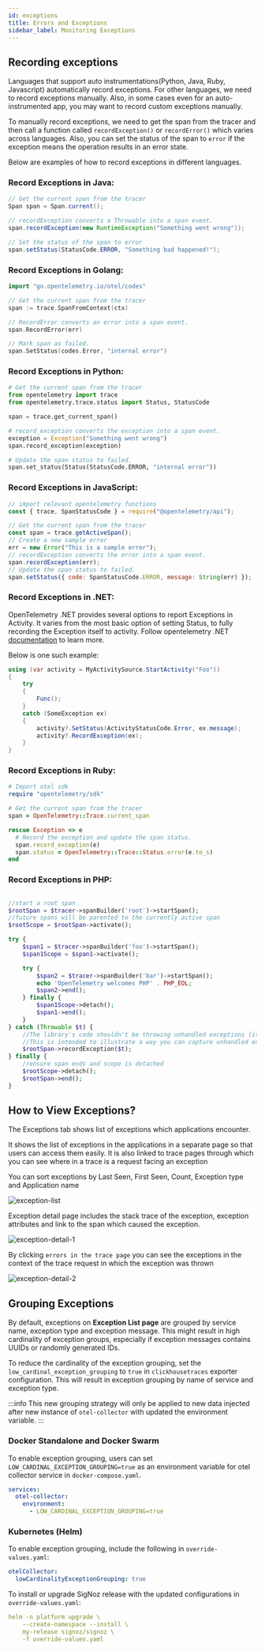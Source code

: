 ```yaml
---
id: exceptions
title: Errors and Exceptions 
sidebar_label: Monitoring Exceptions
---
```

## Recording exceptions

Languages that support auto instrumentations(Python, Java, Ruby, Javascript) automatically record exceptions. For other languages, we need to record exceptions manually. Also, in some cases even for an auto-instrumented app, you may want to record custom exceptions manually.

To manually record exceptions, we need to get the span from the tracer and then call a function called `recordException()` or `recordError()` which varies across languages. Also, you can set the status of the span to `error` if the exception means the operation results in an error state.

Below are examples of how to record exceptions in different languages.

### Record Exceptions in Java:

```java
// Get the current span from the tracer
Span span = Span.current();

// recordException converts a Throwable into a span event.
span.recordException(new RuntimeException("Something went wrong"));

// Set the status of the span to error
span.setStatus(StatusCode.ERROR, "Something bad happened!");
```

### Record Exceptions in Golang:

```go
import "go.opentelemetry.io/otel/codes"

// Get the current span from the tracer
span := trace.SpanFromContext(ctx)

// RecordError converts an error into a span event.
span.RecordError(err)

// Mark span as failed.
span.SetStatus(codes.Error, "internal error")
```

### Record Exceptions in Python:

```python
# Get the current span from the tracer
from opentelemetry import trace
from opentelemetry.trace.status import Status, StatusCode

span = trace.get_current_span()

# record_exception converts the exception into a span event. 
exception = Exception("Something went wrong")
span.record_exception(exception)

# Update the span status to failed.
span.set_status(Status(StatusCode.ERROR, "internal error"))
```

### Record Exceptions in JavaScript:

```javascript
// import relevant opentelemetry functions
const { trace, SpanStatusCode } = require("@opentelemetry/api");

// Get the current span from the tracer
const span = trace.getActiveSpan();
// Create a new sample error
err = new Error("This is a sample error");
// recordException converts the error into a span event. 
span.recordException(err);
// Update the span status to failed.
span.setStatus({ code: SpanStatusCode.ERROR, message: String(err) });
```

### Record Exceptions in .NET:

OpenTelemetry .NET provides several options to report Exceptions in Activity. It varies from the most basic option of setting Status, to fully recording the Exception itself to activity. Follow opentelemetry .NET [documentation](https://github.com/open-telemetry/opentelemetry-dotnet/blob/main/docs/trace/reporting-exceptions/README.md) to learn more.

Below is one such example:

```csharp
using (var activity = MyActivitySource.StartActivity("Foo"))
{
    try
    {
        Func();
    }
    catch (SomeException ex)
    {
        activity?.SetStatus(ActivityStatusCode.Error, ex.message);
        activity?.RecordException(ex);
    }
}
```

### Record Exceptions in Ruby:

```ruby
# Import otel sdk
require "opentelemetry/sdk"

# Get the current span from the tracer
span = OpenTelemetry::Trace.current_span

rescue Exception => e
  # Record the exception and update the span status.
  span.record_exception(e)
  span.status = OpenTelemetry::Trace::Status.error(e.to_s)
end
```

### Record Exceptions in PHP:

```php

//start a root span
$rootSpan = $tracer->spanBuilder('root')->startSpan();
//future spans will be parented to the currently active span
$rootScope = $rootSpan->activate();

try {
    $span1 = $tracer->spanBuilder('foo')->startSpan();
    $span1Scope = $span1->activate();

    try {
        $span2 = $tracer->spanBuilder('bar')->startSpan();
        echo 'OpenTelemetry welcomes PHP' . PHP_EOL;
        $span2->end();
    } finally {
        $span1Scope->detach();
        $span1->end();
    }
} catch (Throwable $t) {
    //The library's code shouldn't be throwing unhandled exceptions (it should emit any errors via diagnostic events)
    //This is intended to illustrate a way you can capture unhandled exceptions coming from your app code
    $rootSpan->recordException($t);
} finally {
    //ensure span ends and scope is detached
    $rootScope->detach();
    $rootSpan->end();
}
```

## How to View Exceptions?
The Exceptions tab shows list of exceptions which applications encounter. 

It shows the list of exceptions in the applications in a separate page so that users can access them easily. It is also linked to trace pages through which you can see where in a trace is a request facing an exception

You can sort exceptions by Last Seen, First Seen, Count, Exception type and Application name

![exception-list](../../img/docs/exception-list.webp)

Exception detail page includes the stack trace of the exception, exception attributes and link to the span which caused the exception.

![exception-detail-1](../../img/docs/exception-detail-1.webp)

By clicking `errors in the trace page` you can see the exceptions in the context of the trace request in which the exception was thrown

![exception-detail-2](../../img/docs/exception-detail-2.webp)


## Grouping Exceptions

By default, exceptions on **Exception List page** are grouped by service name, exception type
and exception message. This might result in high cardinality of exception groups, especially
if exception messages contains UUIDs or randomly generated IDs.

To reduce the cardinality of the exception grouping, set the `low_cardinal_exception_grouping`
to `true` in `clickhousetraces` exporter configuration. This will result in exception grouping
by name of service and exception type.

:::info
This new grouping strategy will only be applied to new data injected after new instance of
`otel-collector` with updated the environment variable.
:::

### Docker Standalone and Docker Swarm

To enable exception grouping, users can set `LOW_CARDINAL_EXCEPTION_GROUPING=true` as an
environment variable for otel collector service in `docker-compose.yaml`.

```yaml {4}
services:
  otel-collector:
    environment:
      - LOW_CARDINAL_EXCEPTION_GROUPING=true
```

### Kubernetes (Helm)

To enable exception grouping, include the following in `override-values.yaml`:

```yaml
otelCollector:
  lowCardinalityExceptionGrouping: true
```

To install or upgrade SigNoz release with the updated configurations in `override-values.yaml`:

```yaml
helm -n platform upgrade \
    --create-namespace --install \
    my-release signoz/signoz \
    -f override-values.yaml
```
